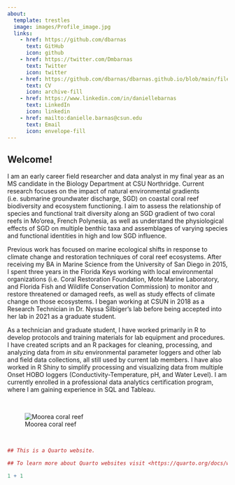 ```yaml
---
about:
  template: trestles
  image: images/Profile_image.jpg
  links:
    - href: https://github.com/dbarnas
      text: GitHub
      icon: github
    - href: https://twitter.com/Dmbarnas
      text: Twitter
      icon: twitter
    - href: https://github.com/dbarnas/dbarnas.github.io/blob/main/files/Barnas_CV.pdf
      text: CV
      icon: archive-fill
    - href: https://www.linkedin.com/in/daniellebarnas
      text: LinkedIn
      icon: linkedin
    - href: mailto:danielle.barnas@csun.edu
      text: Email
      icon: envelope-fill
---
```


## Welcome!

I am an early career field researcher and data analyst in my final year as an MS candidate in the Biology Department at CSU Northridge. Current research focuses on the impact of natural environmental gradients (i.e. submarine groundwater discharge, SGD) on coastal coral reef biodiversity and ecosystem functioning. I aim to assess the relationship of species and functional trait diversity along an SGD gradient of two coral reefs in Mo'orea, French Polynesia, as well as understand the physiological effects of SGD on multiple benthic taxa and assemblages of varying species and functional identities in high and low SGD influence.

Previous work has focused on marine ecological shifts in response to climate change and restoration techniques of coral reef ecosystems. After receiving my BA in Marine Science from the University of San Diego in 2015, I spent three years in the Florida Keys working with local environmental organizations (i.e. Coral Restoration Foundation, Mote Marine Laboratory, and Florida Fish and Wildlife Conservation Commission) to monitor and restore threatened or damaged reefs, as well as study effects of climate change on those ecosystems. I began working at CSUN in 2018 as a Research Technician in Dr. Nyssa Silbiger's lab before being accepted into her lab in 2021 as a graduate student.

As a technician and graduate student, I have worked primarily in R to develop protocols and training materials for lab equipment and procedures. I have created scripts and an R packages for cleaning, processing, and analyzing data from *in situ* environmental parameter loggers and other lab and field data collections, all still used by current lab members. I have also worked in R Shiny to simplify processing and visualizing data from multiple Onset HOBO loggers (Conductivity-Temperature, pH, and Water Level). I am currently enrolled in a professional data analytics certification program, where I am gaining experience in SQL and Tableau.


\


![Moorea coral reef](images/Moorea_reef.jpg)

\

```r

## This is a Quarto website.

## To learn more about Quarto websites visit <https://quarto.org/docs/websites>.

1 + 1
```
